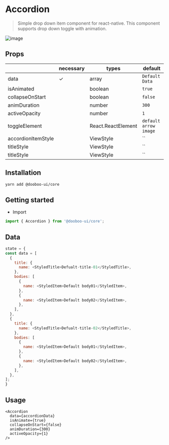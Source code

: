 
<Meta title="Components|Accordion" />

# Accordion

> Simple drop down item component for react-native. This component supports drop down toggle with animation.<br/>

![image](https://user-images.githubusercontent.com/27461460/47951961-a7a7e500-dfab-11e8-9189-86c0eddb6e12.gif)

## Props

|                    | necessary | types              | default               |
| ------------------ | --------- | ------------------ | --------------------- |
| data               | ✓         | array              | `Default Data`        |
| isAnimated         |           | boolean            | `true`                |
| collapseOnStart    |           | boolean            | `false`               |
| animDuration       |           | number             | `300`                 |
| activeOpacity      |           | number             | `1`                   |
| toggleElement      |           | React.ReactElement | `default arrow image` |
| accordionItemStyle |           | ViewStyle          | ``                    |
| titleStyle         |           | ViewStyle          | ``                    |
| titleStyle         |           | ViewStyle          | ``                    |

## Installation

```sh
yarn add @dooboo-ui/core
```

## Getting started

- Import

```javascript
import { Accordion } from '@dooboo-ui/core';
```

## Data

```javascript
state = {
const data = [
  {
    title: {
      name: <StyledTitle>Defualt-title-01</StyledTitle>,
    },
    bodies: [
      {
        name: <StyledItem>Default body01</StyledItem>,
      },
      {
        name: <StyledItem>Default body02</StyledItem>,
      },
    ],
  },
  {
    title: {
      name: <StyledTitle>Defualt-title-02</StyledTitle>,
    },
    bodies: [
      {
        name: <StyledItem>Default body01</StyledItem>,
      },
      {
        name: <StyledItem>Default body02</StyledItem>,
      },
    ],
  },
];
}
```

## Usage

```tsx
<Accordion
  data={accordionData}
  isAnimate={true}
  collapseOnStart={false}
  animDuration={300}
  activeOpacity={1}
/>
```
